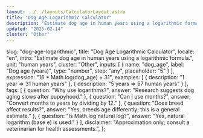 ```yaml
---
layout: ../../layouts/CalculatorLayout.astro
title: "Dog Age Logarithmic Calculator"
description: "Estimate dog age in human years using a logarithmic formula."
updated: "2025-02-14"
cluster: "Other"
---
```


  slug: "dog-age-logarithmic",
  title: "Dog Age Logarithmic Calculator",
  locale: "en",
  intro: "Estimate dog age in human years using a logarithmic formula.",
  unit: "human years",
  cluster: "Other",
  inputs: [
    { name: "dog_age", label: "Dog age (years)", type: "number", step: "any", placeholder: "5" }
  ],
  expression: "16 * Math.log(dog_age) + 31",
  examples: [
    { description: "1 year ⇒ 31 human years" },
    { description: "5 years ⇒ 57 human years" }
  ],
  faqs: [
    { question: "Why use logarithms?", answer: "Research suggests dog aging slows after puppyhood." },
    { question: "Can I use months?", answer: "Convert months to years by dividing by 12." },
    { question: "Does breed affect results?", answer: "Yes, breeds age differently; this is a general estimate." },
    { question: "Is Math.log natural log?", answer: "Yes, natural logarithm (base e) is used." }
  ],
  disclaimer: "Approximation only; consult a veterinarian for health assessments.",
};

<Calculator schema={schema} />
